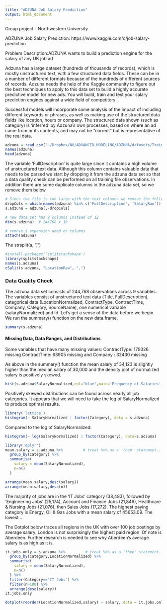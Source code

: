 ```yaml
---
title: "ADZUNA Job Salary Prediction"
output: html_document
---
```


Group project - Northwestern University

ADZUNA Job Salary Prediction: https://www.kaggle.com/c/job-salary-prediction

Problem Description:ADZUNA wants to build a prediction engine for the salary of any UK job ad

Adzuna has a large dataset (hundreds of thousands of records), which is mostly unstructured text,
with a few structured data fields. These can be in a number of different formats because of the
hundreds of different sources of records. Adzuna needs the help of the Kaggle community to figure
out the best techniques to apply to this data set to build a highly accurate predictive model for new
ads. You will build, train and test your salary prediction engines against a wide field of
competitors.

Successful models will incorporate some analysis of the impact of including different keywords or
phrases, as well as making use of the structured data fields like location, hours or company. The structured data shown (such as category) is 'inferred' by Adzuna's own processes, based on where an ad came from or its contents, and may not be "correct" but is representative of the real data.



```r
adzuna = read.csv('~/Dropbox/NU/ADVANCED_MODELING/ADZUNA/datasets/Train_rev1.csv')
names(adzuna)
head(adzuna)
```

The variable 'FullDescription' is quite large since it contains a high volume of unstructured text data. Although this column contains valuable data that needs to be parsed we start by dropping it from the adzuna data set so that a data quality check can be performed on all training file observations. In addition there are some duplicate columns in the adzuna data set, so we remove them below.

```r
# Since the file is too large with the text columns we remove the following columns
dropCols = which(names(adzuna) %in% c('FullDescription', 'SalaryRaw'))
s.adzuna = adzuna[,-dropCols]

# new data set has 9 columns instead of 12
dim(s.adzuna)  # 244768 x 10

# remove $ expansion need on columns
attach(adzuna)
```


The strsplit(a, ",")
```r
#install.packages('splitstackshape')
library(splitstackshape)
names(s.adzuna)
cSplit(s.adzuna, "LocationRaw", ",")
```

### Data Quality Check
The adzuna data set consists of 244,768 observations across 9 variables. The variables consist of unstructured text data (Title, FullDescription), categorical data (LocationNormalized, ContractType, ContractTime, Company, Category, SourceName), one numerical variable (salaryNormalized) and Id. Let's get a sense of the data before we begin. We run the summary() function on the new data.frame. 

```r
summary(s.adzuna)
```


#### Missing Data, Data Ranges, and Distributions
Some variables that have many missing values:
ContractType: 179326 missing
ContractTime:  63905 missing and 
Company     :  32430 missing


As above in the summary() function the mean salary of 34,123 is slightly higher than the median salary of 30,000 and the density plot of normalized salary is positively skewed. 
```r
hist(s.adzuna$SalaryNormalized,col="blue",main='Frequency of Salaries', xlab='Salary') 
```

Positively skewed distributions can be found across nearly all job categories. It appears that we will need to take the log of SalaryNormalized to produce optimal results. 
```r
library('lattice')
histogram(~ SalaryNormalized | factor(Category), data = s.adzuna)
```

Compared to the log of SalaryNormalized:
```r
histogram(~ log(SalaryNormalized) | factor(Category), data=s.adzuna)
```



```r
library('dplyr')
mean.salary = s.adzuna %>%         # treat %>% as a 'then' statement... 
  group_by(Category) %>%
  summarise(
    salary = mean(SalaryNormalized),
    n=n()
  ) 
```

```r
arrange(mean.salary,desc(salary))
arrange(mean.salary,desc(n))
```

The majority of jobs are in the 'IT Jobs' category (38,483), followed by 'Engineering Jobs' (25,174), Account and Finance Jobs (21,846), Healthcare & Nursing Jobs (21,076), then Sales Jobs (17,272). The highest paying category is Energy, Oil & Gas Jobs with a mean salary of 45653.09. The lowest...

The Dotplot below traces all regions in the UK with over 100 job postings by average salary. London is not surprisingly the highest paid region. Of note is Aberdeen. Further research is needed to see why Aberdeen's average salary is as high as it is. 
```r
it.jobs.only = s.adzuna %>%         # treat %>% as a 'then' statement... 
  group_by(Category,LocationNormalized) %>%
  summarise(
    salary = mean(SalaryNormalized),
    n=n()
  ) %>% 
  filter(Category=='IT Jobs') %>%
  filter(n>100) %>%
  arrange(desc(salary))
it.jobs.only

dotplot(reorder(LocationNormalized,salary) ~ salary, data = it.jobs.only, scales = list(y = list(relation="free")))

```


